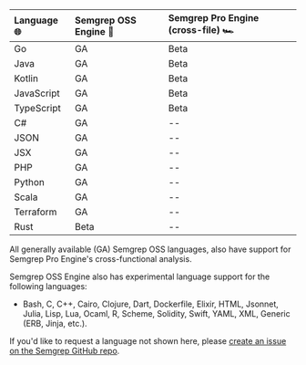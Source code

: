<div id="language-support-table">

| Language 🌐 | Semgrep OSS Engine 🐛   | Semgrep Pro Engine (cross-file) 🏎️ 
|:---------- |:----------------------------|:---------------------------|
| Go         | GA | Beta | ✅ |                         
| Java       | GA | Beta | ✅ |      
| Kotlin     | GA | Beta | ✅ |                
| JavaScript | GA | Beta | ✅ | 
| TypeScript | GA | Beta | ✅ |  
| C#         | GA | -- | ✅ |                  
| JSON       | GA | -- | ✅ |                    
| JSX        | GA | -- | ✅ |                       
| PHP        | GA | -- | ✅ |                   
| Python     | GA | -- | ✅ |                        
| Scala      | GA | -- | ✅ |                       
| Terraform  | GA | -- | ✅ |      
| Rust       | Beta | -- | ✅ |                 

All generally available (GA) Semgrep OSS languages, also have support for Semgrep Pro Engine's cross-functional analysis. 

Semgrep OSS Engine also has experimental language support for the following languages:
* Bash, C, C++, Cairo, Clojure, Dart, Dockerfile, Elixir, HTML, Jsonnet, Julia, Lisp, Lua, Ocaml, R, Scheme, Solidity, Swift, YAML, XML, Generic (ERB, Jinja, etc.).

If you'd like to request a language not shown here, please [create an issue on the Semgrep GitHub repo](https://github.com/returntocorp/semgrep/issues). 

</div>

<!--  For readability, please keep each column in alphabetical order. -->
<!-- coupling: Should match what is in semgrep-core/tests/Test.ml Maturity level testing. -->
<!-- imports: This file is currently imported to: index.md, supported-languages.md -->
